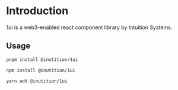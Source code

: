 
<Meta title="Documentation/Introduction" />

# Introduction

1ui is a web3-enabled react component library by Intuition Systems.

## Usage

```bash
pnpm install @inutition/1ui
```

```bash
npm install @inutition/1ui
```

```bash
yarn add @inutition/1ui
```
